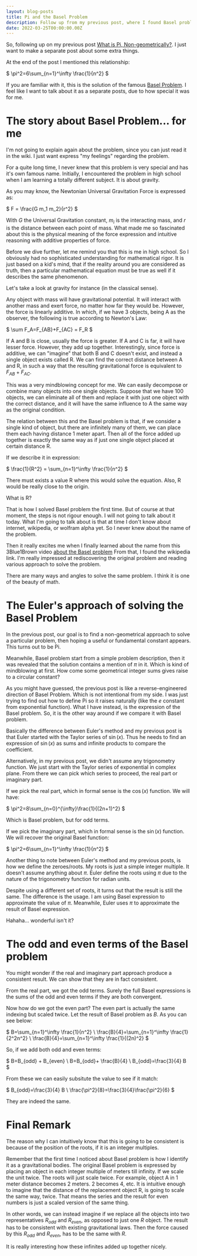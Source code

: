 ```yaml
---
layout: blog-posts
title: Pi and the Basel Problem
description: Follow up from my previous post, where I found Basel problem accidentally.
date: 2022-03-25T00:00:00.00Z
---
```


So, following up on my previous post [What is Pi, Non-geometrically?](2022--03--14--00--what-is-pi-non-geometrically).
I just want to make a separate post about some extra things.

At the end of the post I mentioned this relationship:

$
\pi^2=6\sum_{n=1}^\infty \frac{1}{n^2}
$

If you are familiar with it, this is the solution of the famous [Basel Problem](https://en.wikipedia.org/wiki/Basel_problem).
I feel like I want to talk about it as a separate posts, due to how special it was for me.

# The story about Basel Problem... for me

I'm not going to explain again about the problem, since you can just read it in the wiki. I just want express "my feelings" regarding the problem.

For a quite long time, I never knew that this problem is very special and has it's own famous name.
Initially, I encountered the problem in high school when I am learning a totally different subject.
It is about gravity.

As you may know, the Newtonian Universal Gravitation Force is expressed as:

$
F = \frac{G m_1 m_2}{r^2}
$

With $G$ the Universal Gravitation constant, $m_i$ is the interacting mass, and $r$ is the distance between each point of mass.
What made me so fascinated about this is the physical meaning of the force expression and intuitive reasoning with additive properties of force.

Before we dive further, let me remind you that this is me in high school. So I obviously had no sophisticated understanding for mathematical rigor.
It is just based on a kid's mind, that if the reality around you are considered as truth, then a particular mathematical equation must be true 
as well if it describes the same phenomenon.

Let's take a look at gravity for instance (in the classical sense).

Any object with mass will have gravitational potential. It will interact with another mass and exert force, no matter how far they would be.
However, the force is linearly additive. In which, if we have 3 objects, being A as the observer, the following is true according to Newton's Law:

$
\sum F_A=F_{AB}+F_{AC} = F_R
$

If A and B is close, usually the force is greater. If A and C is far, it will have lesser force. However, they add up together.
Interestingly, since force is additive, we can "imagine" that both B and C doesn't exist, and instead a single object exists called R.
We can find the correct distance between A and R, in such a way that the resulting gravitational force is equivalent to $F_{AB}+F_{AC}$.

This was a very mindblowing concept for me. We can easily decompose or combine many objects into one single objects. Suppose that we have 100 objects,
we can eliminate all of them and replace it with just one object with the correct distance, and it will have the same influence to A the same way as the original condition.

The relation between this and the Basel problem is that, if we consider a single kind of object, but there are infinitely many of them, we can 
place them each having distance 1 meter apart. Then all of the force added up together is exactly the same way as if just one single object placed
at certain distance R.

If we describe it in expression:

$
\frac{1}{R^2} = \sum_{n=1}^\infty \frac{1}{n^2}
$

There must exists a value R where this would solve the equation. Also, R would be really close to the origin.

What is R?

That is how I solved Basel problem the first time. But of course at that moment, the steps is not rigour enough. I will not going to talk about it 
today. What I'm going to talk about is that at time I don't know about internet, wikipedia, or wolfram alpha yet. So I never knew about the name of the problem.

Then it really excites me when I finally learned about the name from this 3Blue1Brown video [about the Basel problem](https://youtu.be/d-o3eB9sfls)
From that, I found the wikipedia link. I'm really impressed at rediscovering the original problem and reading various approach to solve the problem.

There are many ways and angles to solve the same problem. I think it is one of the beauty of math.

# The Euler's approach of solving the Basel Problem

In the previous post, our goal is to find a non-geometrical approach to solve a particular problem, then hoping a useful or fundamental constant appears.
This turns out to be Pi.

Meanwhile, Basel problem start from a simple problem description, then it was revealed that the solution contains a mention of $\pi$ in it.
Which is kind of mindblowing at first. How come some geometrical integer sums gives raise to a circular constant?

As you might have guessed, the previous post is like a reverse-engineered direction of Basel Problem. Which is not intentional from my side. 
I was just trying to find out how to define Pi so it raises naturally (like the $e$ constant from exponential function).
What I have instead, is the expression of the Basel problem.
So, it is the other way around if we compare it with Basel problem.

Basically the difference between Euler's method and my previous post is that Euler started with the Taylor series of $\sin(x)$.
Thus he needs to find an expression of $\sin(x)$ as sums and infinite products to compare the coefficient.

Alternatively, in my previous post, we didn't assume any trigonometry function. We just start with the Taylor series of exponential in complex plane.
From there we can pick which series to proceed, the real part or imaginary part.

If we pick the real part, which in formal sense is the $\cos(x)$ function. 
We will have:

$
\pi^2=8\sum_{n=0}^{\infty}\frac{1}{(2n+1)^2}
$

Which is Basel problem, but for odd terms.

If we pick the imaginary part, which in formal sense is the $\sin(x)$ function.
We will recover the original Basel function:

$
\pi^2=6\sum_{n=1}^\infty \frac{1}{n^2}
$

Another thing to note between Euler's method and my previous posts, is how we define the zeroes/roots.
My roots is just a simple integer multiple. It doesn't assume anything about $\pi$.
Euler define the roots using $\pi$ due to the nature of the trigonometry function for radian units.

Despite using a different set of roots, it turns out that the result is still the same.
The difference is the usage. I am using Basel expression to approximate the value of $\pi$. Meanwhile, Euler uses $\pi$ to approximate the result of Basel expression.

Hahaha... wonderful isn't it?

# The odd and even terms of the Basel problem

You might wonder if the real and imaginary part approach produce a consistent result.
We can show that they are in fact consistent.

From the real part, we got the odd terms. Surely the full Basel expressions is the sums of the odd and even terms if they are both convergent.

Now how do we got the even part?
The even part is actually the same indexing but scaled twice. 
Let the result of Basel problem as $B$.
As you can see below:

$
B=\sum_{n=1}^\infty \frac{1}{n^2} \\
\frac{B}{4}=\sum_{n=1}^\infty \frac{1}{2^2n^2} \\
\frac{B}{4}=\sum_{n=1}^\infty \frac{1}{(2n)^2}
$

So, if we add both odd and even terms:

$
B=B_{odd} + B_{even} \\ 
B=B_{odd}+ \frac{B}{4} \\
B_{odd}=\frac{3}{4} B
$

From these we can easily subsitute the value to see if it match:

$
B_{odd}=\frac{3}{4} B \\
\frac{\pi^2}{8}=\frac{3}{4}\frac{\pi^2}{6}
$

They are indeed the same.


# Final Remark

The reason why I can intuitively know that this is going to be consistent is because of the position of the roots, if it is an integer multiples.

Remember that the first time I noticed about Basel problem is how I identify it as a gravitational bodies.
The original Basel problem is expressed by placing an object in each integer multiple of meters till infinity.
If we scale the unit twice. The roots will just scale twice. For example, object A in 1 meter distance becomes 2 meters. 2 becomes 4, etc.
It is intuitive enough to imagine that the distance of the replacement object R, is going to scale the same way, twice.
That means the series and the result for even numbers is just a scaled version of the same thing.

In other words, we can instead imagine if we replace all the objects into two representatives $R_{odd}$ and $R_{even}$, as opposed to just one $R$
object. The result has to be consistent with existing gravitational laws. Then the force caused by this $R_{odd}$ and $R_{even}$, has to be the same with $R$.

It is really interesting how these infinites added up together nicely.